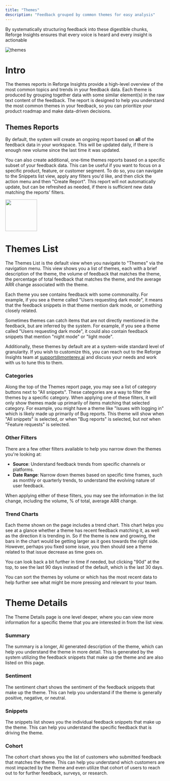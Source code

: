 ```yaml
---
title: "Themes"
description: "Feedback grouped by common themes for easy analysis"
---
```


By systematically structuring feedback into these digestible chunks, Reforge Insights ensures that every voice is heard and every insight is actionable

![themes](/images/themes/list.png)

# Intro

The themes reports in Reforge Insights provide a high-level overview of the most common topics and trends in your feedback data. Each theme is produced by grouping together data with some similar element(s) in the raw text content of the feedback. The report is designed to help you understand the most common themes in your feedback, so you can prioritize your product roadmap and make data-driven decisions.

## Themes Reports

By default, the system will create an ongoing report based on **all** of the feedback data in your workspace. This will be updated daily, if there is enough new volume since the last time it was updated.

You can also create additional, one-time themes reports based on a specific subset of your feedback data. This can be useful if you want to focus on a specific product, feature, or customer segment. To do so, you can navigate to the Snippets list view, apply any filters you'd like, and then click the action menu and then "Create Report". This report will not automatically update, but can be refreshed as needed, if there is sufficient new data matching the reports' filters.

<img height="100" src="/images/themes/list-view-create-report.png" />

# Themes List

The Themes List is the default view when you navigate to "Themes" via the navigation menu. This view shows you a list of themes, each with a brief description of the theme, the volume of feedback that matches the theme, the percentage of total feedback that matches the theme, and the average ARR change associated with the theme.

Each theme you see contains feedback with some commonality. For example, if you see a theme called "Users requesting dark mode", it means that the feedback snippets in that theme mention dark mode, or something closely related.

Sometimes themes can catch items that are not directly mentioned in the feedback, but are inferred by the system. For example, if you see a theme called "Users requesting dark mode", it could also contain feedback snippets that mention "night mode" or "light mode".

Additionally, these themes by default are at a system-wide standard level of granularity. If you wish to customize this, you can reach out to the Reforge Insights team at [support@monterey.ai](mailto:support@monterey.ai) and discuss your needs and work with us to tune this to them.

### Categories

Along the top of the Themes report page, you may see a list of category buttons next to "All snippets". These categories are a way to filter the themes by a specific category. When applying one of these filters, it will only show themes made up primarily of items matching that selected category. For example, you might have a theme like "Issues with logging in" which is likely made up primarily of Bug reports. This theme will show when "All snippets" is selected, or when "Bug reports" is selected, but _not_ when "Feature requests" is selected.

### Other Filters

There are a few other filters available to help you narrow down the themes you're looking at:

- **Source**: Understand feedback trends from specific channels or platforms.
- **Date Range**: Narrow down themes based on specific time frames, such as monthly or quarterly trends, to understand the evolving nature of user feedback.

When applying either of these filters, you may see the information in the list change, including the volume, % of total, average ARR change.

### Trend Charts

Each theme shown on the page includes a trend chart. This chart helps you see at a glance whether a theme has recent feedback matching it, as well as the direction it is trending in. So if the theme is new and growing, the bars in the chart would be getting larger as it goes towards the right side. However, perhaps you fixed some issue, you then should see a theme related to that issue decrease as time goes on.

You can look back a bit further in time if needed, but clicking "90d" at the top, to see the last 90 days instead of the default, which is the last 30 days.

You can sort the themes by volume or which has the most recent data to help further see what might be more pressing and relevant to your team.

# Theme Details

The Theme Details page is one level deeper, where you can view more information for a specific theme that you are interested in from the list view.

### Summary

The summary is a longer, AI generated description of the theme, which can help you understand the theme in more detail. This is generated by the system utilizing the feedback snippets that make up the theme and are also listed on this page.

### Sentiment

The sentiment chart shows the sentiment of the feedback snippets that make up the theme. This can help you understand if the theme is generally positive, negative, or neutral.

### Snippets

The snippets list shows you the individual feedback snippets that make up the theme. This can help you understand the specific feedback that is driving the theme.

### Cohort

The cohort chart shows you the list of customers who submitted feedback that matches the theme. This can help you understand which customers are most impacted by the theme and even utilize that cohort of users to reach out to for further feedback, surveys, or research.

